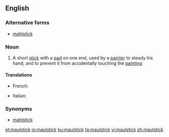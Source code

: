 ==English==

===Alternative forms===
* [[mahlstick]]

===Noun===
{{wikipedia}}
{{en-noun}}

# {{context|arts|lang=en}} A short [[stick]] with a [[pad]] on one end, used by a [[painter]] to steady his hand, and to prevent it from accidentally touching the [[painting]]

====Translations====
{{trans-top}}
* French: {{t+|fr|appui-main|m}}
{{trans-mid}}
* Italian: {{t|it|appoggiamano|m}}
{{trans-bottom}}

===Synonyms===
* [[mahlstick]]

[[et:maulstick]]
[[io:maulstick]]
[[ku:maulstick]]
[[ta:maulstick]]
[[vi:maulstick]]
[[zh:maulstick]]